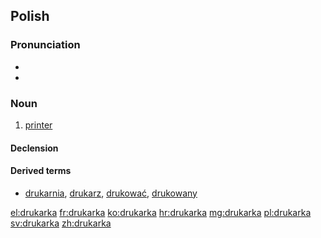 ==Polish==

===Pronunciation===
* {{audio|Pl-drukarka.ogg|audio}}
* {{IPA|[druˈkarka]|lang=pl}}

===Noun===
{{pl-noun|f}}

# {{context|computing|lang=pl}} [[printer]]

====Declension====
{{pl-decl-noun-ka|drukar}}

====Derived terms====
* [[drukarnia]], [[drukarz]], [[drukować]], [[drukowany]]

[[el:drukarka]]
[[fr:drukarka]]
[[ko:drukarka]]
[[hr:drukarka]]
[[mg:drukarka]]
[[pl:drukarka]]
[[sv:drukarka]]
[[zh:drukarka]]